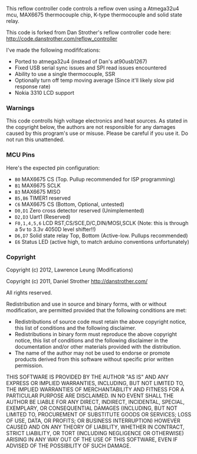 This reflow controller code controls a reflow oven using a Atmega32u4 mcu, MAX6675 thermocouple chip, K-type thermocouple and solid state relay.

This code is forked from Dan Strother's reflow controller code here: http://code.danstrother.com/reflow_controller

I've made the following modififcations:

* Ported to atmega32u4 (instead of Dan's at90usb1267)
* Fixed USB serial sync issues and SPI read issues encountered
* Ability to use a single thermocouple, SSR
* Optionally turn off temp moving average (Since it'll likely slow pid response rate)
* Nokia 3310 LCD support

=== Warnings ===

This code controlls high voltage electronics and heat sources. As stated in the copyright below, the authors are not responsible for any damages caused by this program's use or misuse.  Please be careful if you use it. Do not run this unattended.

=== MCU Pins ===

Here's the expected pin configuration:

* <code>B0</code> MAX6675 CS (Top. Pullup recommended for ISP programming)
* <code>B1</code> MAX6675 SCLK
* <code>B3</code> MAX6675 MISO
* <code>B5,B6</code> TIMER1 reserved
* <code>C6</code> MAX6675 CS (Bottom, Optional, untested)
* <code>D0,D1</code> Zero cross detector reserved (Unimplemented)
* <code>D2,D3</code> Uart1 (Reserved)
* <code>F0,1,4,5,6</code> LCD RST,CS/SCE,D/C,DIN/MOSI,SCLK  (Note: this is through a 5v to 3.3v 4050D level shifter!!)
* <code>D6,D7</code> Solid state relay Top, Bottom (Active-low.  Pullups recommended)
* <code>E6</code> Status LED (active high, to match arduino conventions unfortunately)


=== Copyright ===

Copyright (c) 2012, Lawrence Leung  (Modifications)

Copyright (c) 2011, Daniel Strother http://danstrother.com/

All rights reserved.
  
Redistribution and use in source and binary forms, with or without modification, are permitted provided that the following conditions are met:
* Redistributions of source code must retain the above copyright notice, this list of conditions and the following disclaimer.
* Redistributions in binary form must reproduce the above copyright notice, this list of conditions and the following disclaimer in the documentation and/or other materials provided with the distribution.
* The name of the author may not be used to endorse or promote products derived from this software without specific prior written permission.
  
THIS SOFTWARE IS PROVIDED BY THE AUTHOR "AS IS" AND ANY EXPRESS OR IMPLIED WARRANTIES, INCLUDING, BUT NOT LIMITED TO, THE IMPLIED WARRANTIES OF MERCHANTABILITY AND FITNESS FOR A PARTICULAR PURPOSE ARE DISCLAIMED. IN NO EVENT SHALL THE AUTHOR BE LIABLE FOR ANY DIRECT, INDIRECT, INCIDENTAL, SPECIAL, EXEMPLARY, OR CONSEQUENTIAL DAMAGES (INCLUDING, BUT NOT LIMITED TO, PROCUREMENT OF SUBSTITUTE GOODS OR SERVICES; LOSS OF USE, DATA, OR PROFITS; OR BUSINESS INTERRUPTION) HOWEVER CAUSED AND ON ANY THEORY OF LIABILITY, WHETHER IN CONTRACT, STRICT LIABILITY, OR TORT (INCLUDING NEGLIGENCE OR OTHERWISE) ARISING IN ANY WAY OUT OF THE USE OF THIS SOFTWARE, EVEN IF ADVISED OF THE POSSIBILITY OF SUCH DAMAGE.

